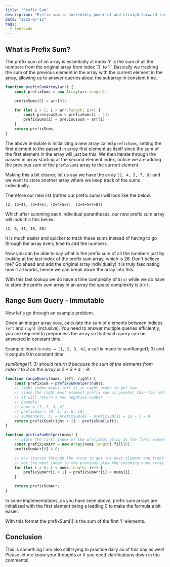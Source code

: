 ```yaml
---
title: "Prefix Sum"
description: "Prefix sum is incredibly powerful and straightforward technique to allow for constant time range sum queries on an array."
date: "2025-07-12"
tags:
  - leetcode
---
```


## What is Prefix Sum?
The prefix sum of an array is essentially at index 'i' is the sum of all the numbers from the original array from index '0' to 'i'.
Basically we tracking the sum of the previous element in the array with the current element in the array, allowing us
to answer queries about the subarray in constant time.

```javascript
function prefixSumArray(arr) {
    const prefixSums = new Array(arr.length);

    prefixSums[0] = arr[0];

    for (let i = 1; i < arr.length; i++) {
        const previousSum = prefixSums[i - 1];
        prefixSums[i] = previousSum + arr[i];
    }
    return prefixSums;
}
```

The above template is initializing a new array called `prefixSums`, setting the first element to the passed in array first element as itself
since the sum of the first element in the array will just be this. We then iterate through the passed in array starting at the second element index, 
notice we are adding the previous sum of the `prefixSums` array to the current element. 

Making this a bit clearer, let us say we have the array `[2, 4, 5, 7, 8]` and we want to store another array where we keep track of the sums individually.

Therefore our new list (rather our prefix sums) will look like the below:

```
[2, (2+4), (2+4+5), (2+4+5+7), (2+4+5+7+8)]
```

Which after summing each individual parantheses, our new prefix sum array will look this this below:
```
[2, 6, 11, 18, 26]
```

It is much easier and quicker to track these sums instead of having to go through the array every time to add the numbers.

Now you can be able to say what is the prefix sum of all the numbers just by looking at the last index of the prefix sum array, which is 26. 
Don't believe me? Go ahead and add the original array individually! It is truly fascinating how it all works, hence we can break down the array into this.

With this fast lookup we do have a time complexity of `O(n)` while we do have to store the prefix sum array in an array the space complexity is `O(n)`.

## Range Sum Query - Immutable
Now let's go through an example problem.


Given an integer array `nums`, calculate the sum of elements between indices `left` and `right` (inclusive).
You need to answer multiple queries efficiently, you are required to preprocess the array so that each query can be answered in constant time.

Example: Input is `nums = [1, 2, 3, 4]`, a call is made to sumRange(1, 3) and it outputs 9 in constant time.

*sumRange(1, 3) should return 9 because the sum of the elements from index 1 to 3 on the array is 2 + 3 + 4 = 9.*

```javascript
function rangeQuery(nums, left, right) {
    const prefixSum = prefixSumHelper(nums);
    // right index minus left is in right order to get sum
    // since the right most element prefix sum is greater than the left
    // it will return a non negative number
    // Example:
    // nums = [1, 2, 3, 4]
    // prefixSum = [0, 1, 3, 6, 10]
    // sumRange(1, 3) = prefixSum[4] - prefixSum[1] = 10 - 1 = 9
    return prefixSum[right + 1] - prefixSum[left];
}

function prefixSumHelper(nums) {
    // store the first index of the prefixSum array as the first element in nums array
    const prefixSumArr = new Array(nums.length).fill(0);
    prefixSumArr[0] = 0;

    // now iterate through the array to get the next element and track the sum
    // set the next index to the previous plus the incoming nums array
    for (let i = 0; i < nums.length; i++) {
        prefixSumArr[i + 1] = prefixSumArr[i] + nums[i];
    }

    return prefixSumArr;
}
```

In some implementations, as you have seen above, prefix sum arrays are initialized with the first element being a leading 0 to make the formula a bit easier.

With this format the prefixSum[i] is the sum of the first 'i' elements.

## Conclusion
This is something I am also still trying to practice daily as of this day as well! Please let me know your thoughts or if you need clarifications down in the comments!